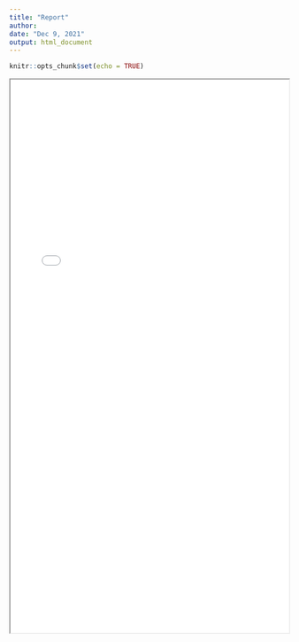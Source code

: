 ```yaml
---
title: "Report"
author:
date: "Dec 9, 2021"
output: html_document
---
```


```r
knitr::opts_chunk$set(echo = TRUE)
```

<iframe src="final_report.pdf" width="100%" height="1000px">